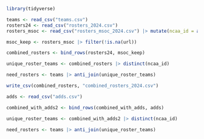 ```r
library(tidyverse)
```

```r

teams <- read_csv("teams.csv")
rosters24 <- read_csv("rosters_2024.csv")
rosters_msoc <- read_csv("rosters_msoc_2024.csv") |> mutate(ncaa_id = as.numeric(ncaa_id))

msoc_keep <- rosters_msoc |> filter(!is.na(url))

combined_rosters <- bind_rows(rosters24, msoc_keep)

unique_roster_teams <- combined_rosters |> distinct(ncaa_id)

need_rosters <- teams |> anti_join(unique_roster_teams)

write_csv(combined_rosters, "combined_rosters_2024.csv")

```


```r
adds <- read_csv("adds.csv")

combined_with_adds2 <- bind_rows(combined_with_adds, adds)

unique_roster_teams <- combined_with_adds2 |> distinct(ncaa_id)

need_rosters <- teams |> anti_join(unique_roster_teams)
```

